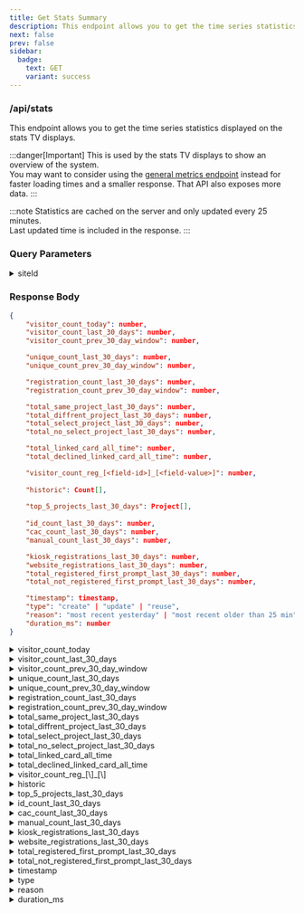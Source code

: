 ```yaml
---
title: Get Stats Summary
description: This endpoint allows you to get the time series statistics displayed on the stats TV displays.
next: false
prev: false
sidebar:
  badge:
    text: GET
    variant: success
---
```





### <Badge text="GET" variant="success" size="large"/> /api/stats
This endpoint allows you to get the time series statistics displayed on the stats TV displays.

:::danger[Important]
This is used by the stats TV displays to show an overview of the system.<br/>
You may want to consider using the [general metrics endpoint](/api-doc/data/metrics) instead for faster loading times and a smaller response.  That API also exposes more data.
:::

:::note
Statistics are cached on the server and only updated every 25 minutes.<br/>
Last updated time is included in the response.
:::


### Query Parameters
<details>
    <summary>siteId</summary>
    ID of the subsite to filter announcements by.  Default is "main".
</details>


### Response Body
```json
{
    "visitor_count_today": number,
    "visitor_count_last_30_days": number,
    "visitor_count_prev_30_day_window": number,

    "unique_count_last_30_days": number,
    "unique_count_prev_30_day_window": number,

    "registration_count_last_30_days": number,
    "registration_count_prev_30_day_window": number,

    "total_same_project_last_30_days": number,
    "total_diffrent_project_last_30_days": number,
    "total_select_project_last_30_days": number,
    "total_no_select_project_last_30_days": number,

    "total_linked_card_all_time": number,
    "total_declined_linked_card_all_time": number,

    "visitor_count_reg_[<field-id>]_[<field-value>]": number,
    
    "historic": Count[],
    
    "top_5_projects_last_30_days": Project[],
    
    "id_count_last_30_days": number,
    "cac_count_last_30_days": number,
    "manual_count_last_30_days": number,

    "kiosk_registrations_last_30_days": number,
    "website_registrations_last_30_days": number,
    "total_registered_first_prompt_last_30_days": number,
    "total_not_registered_first_prompt_last_30_days": number,

    "timestamp": timestamp,
    "type": "create" | "update" | "reuse",
    "reason": "most recent yesterday" | "most recent older than 25 min" | "within cooldown",
    "duration_ms": number
}
```
<details>
    <summary>visitor_count_today</summary>
    How many total visitors signed in to the system today.<br/>
    This includes duplicate visitors if they entered, exited, and entered again.<br/>
    This endpoint does not provide a daily unique visitor count.
</details>
<details>
    <summary>visitor_count_last_30_days</summary>
    How many total visitors signed in to the system in the last 30 days.<br/>
    This includes duplicate visitors if they entered, exited, and entered again.<br/>
    See `unique_count_last_30_day` for unique visitors.
</details>
<details>
    <summary>visitor_count_prev_30_day_window</summary>
    How many total visitors signed in to the system 60-30 days ago. (previous period)<br/>
    This includes duplicate visitors if they entered, exited, and entered again.<br/>
    See `unique_count_prev_30_day_window` for unique visitors.
</details>

<details>
    <summary>unique_count_last_30_days</summary>
    How many unique visitors signed in to the system in the last 30 days.
</details>
<details>
    <summary>unique_count_prev_30_day_window</summary>
    How many unique visitors signed in to the system 60-30 days ago. (previous period)
</details>

<details>
    <summary>registration_count_last_30_days</summary>
    How many registration form responses were submitted in the last 30 days.
</details>
<details>
    <summary>registration_count_prev_30_day_window</summary>
    How many registration form responses were submitted 60-30 days ago. (previous period)
</details>

<details>
    <summary>total_same_project_last_30_days</summary>
    How many visitors selected the same project as their last visit in the last 30 days.
</details>
<details>
    <summary>total_diffrent_project_last_30_days</summary>
    How many visitors selected a different project than their last visit in the last 30 days.
</details>
<details>
    <summary>total_select_project_last_30_days</summary>
    How many visitors selected a project in the last 30 days.
</details>
<details>
    <summary>total_no_select_project_last_30_days</summary>
    How many visitors did not select a project and ignored the prompt in the last 30 days.
</details>
<details>
    <summary>total_linked_card_all_time</summary>
    How many plastic access cards have been linked to the system all time.
</details>
<details>
    <summary>total_declined_linked_card_all_time</summary>
    How many users have declined the offer for a plastic access card all time.
</details>
<details>
    <summary>visitor_count_reg_[\<field-id>]_[\<field-value>]</summary>
    How many visitors selected the given field value in the last 30 days.<br/>
    `<field-id>` is the ID of the custom registration field.<br/>
    `<field-value>` is the value the user selected.
</details>

<details>
    <summary>historic</summary>
    Array of historic visitor counts for the last 30 days.

    ```json
    [
        {
            "timestamp": timestamp,
            "visitor_count": number
        },
        {...}
    ]
    ```

    <details>
        <summary>timestamp</summary>
        Unix Epoch format (millis). This is the day when the visitor count was recorded.
    </details>
    <details>
        <summary>visitor_count</summary>
        How many visitors signed in this day.
    </details>

</details>

<details>
    <summary>top_5_projects_last_30_days</summary>
    Array of the top 5 projects visitors used in the last 30 days.

    ```json
    [
        {
            "name": string,
            "visitor_count": number,
            "unique_visitors": number
        },
        {...}
    ]
    ```

    <details>
        <summary>name</summary>
        Name of the project.
    </details>
    <details>
        <summary>visitor_count</summary>
        How many visitors selected this project in the last 30 days.
    </details>
    <details>
        <summary>unique_visitors</summary>
        How many unique visitors selected this project in the last 30 days.
    </details>

</details>

<details>
    <summary>id_count_last_30_days</summary>
    How many visitors signed in with a plastic access card in the last 30 days.
    :::note
    This feature may not be enabled for your system.
    :::
</details>
<details>
    <summary>cac_count_last_30_days</summary>
    How many visitors signed in with a military ID card in the last 30 days.<br/>
</details>
<details>
    <summary>manual_count_last_30_days</summary>
    How many visitors signed in manually in the last 30 days.
</details>
<details>
    <summary>kiosk_registrations_last_30_days</summary>
    How many visitors registered through the kiosk in the last 30 days.
</details>
<details>
    <summary>website_registrations_last_30_days</summary>
    How many visitors registered through the website in the last 30 days.
</details>
<details>
    <summary>total_registered_first_prompt_last_30_days</summary>
    How many visitors registered on the kiosk immediately after we asked in the last 30 days.
</details>
<details>
    <summary>total_not_registered_first_prompt_last_30_days</summary>
    How many visitors ignored the first kiosk prompt in the last 30 days.
</details>


<details>
    <summary>timestamp</summary>
    Unix Epoch format (millis). This is the time when the statistics were last updated.
</details>
<details>
    <summary>type <Badge text="Internal" variant="caution"/></summary>
    How the data was saved in the cache.<br/>
    `create` - New rows were created.<br/>
    `update` - Existing rows were updated.<br/>
    `reuse` - No change - rows read from cache.
</details>
<details>
    <summary>reason <Badge text="Internal" variant="caution"/></summary>
    Reason for the update.<br/>
    `most recent yesterday` - The most recent statistic was updated yesterday.<br/>
    `most recent older than 25 min` - The most recent statistic was updated more than 25 minutes ago.<br/>
    `within cooldown` - No update - the data was read from the cache.
</details>
<details>
    <summary>duration_ms</summary>
    How long the update took in milliseconds.
</details>
